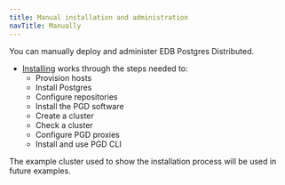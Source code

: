 ```yaml
---
title: Manual installation and administration
navTitle: Manually
---
```


You can manually deploy and administer EDB Postgres Distributed. 

* [Installing](installing) works through the steps needed to:
  * Provision hosts
  * Install Postgres
  * Configure repositories
  * Install the PGD software
  * Create a cluster
  * Check a cluster
  * Configure PGD proxies
  * Install and use PGD CLI

The example cluster used to show the installation process will be used in future examples.
